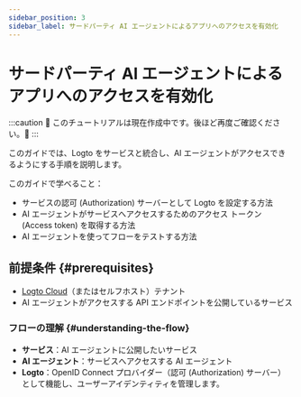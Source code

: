 ```yaml
---
sidebar_position: 3
sidebar_label: サードパーティ AI エージェントによるアプリへのアクセスを有効化
---
```


# サードパーティ AI エージェントによるアプリへのアクセスを有効化

:::caution
👷 このチュートリアルは現在作成中です。後ほど再度ご確認ください。🚧
:::

このガイドでは、Logto をサービスと統合し、AI エージェントがアクセスできるようにする手順を説明します。

このガイドで学べること：

- サービスの認可 (Authorization) サーバーとして Logto を設定する方法
- AI エージェントがサービスへアクセスするためのアクセス トークン (Access token) を取得する方法
- AI エージェントを使ってフローをテストする方法

## 前提条件 \{#prerequisites}

- [Logto Cloud](https://cloud.logto.io)（またはセルフホスト）テナント
- AI エージェントがアクセスする API エンドポイントを公開しているサービス

### フローの理解 \{#understanding-the-flow}

- **サービス**：AI エージェントに公開したいサービス
- **AI エージェント**：サービスへアクセスする AI エージェント
- **Logto**：OpenID Connect プロバイダー（認可 (Authorization) サーバー）として機能し、ユーザーアイデンティティを管理します。
